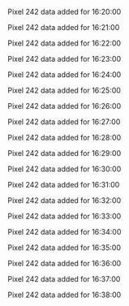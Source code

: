 Pixel 242 data added for 16:20:00

Pixel 242 data added for 16:21:00

Pixel 242 data added for 16:22:00

Pixel 242 data added for 16:23:00

Pixel 242 data added for 16:24:00

Pixel 242 data added for 16:25:00

Pixel 242 data added for 16:26:00

Pixel 242 data added for 16:27:00

Pixel 242 data added for 16:28:00

Pixel 242 data added for 16:29:00

Pixel 242 data added for 16:30:00

Pixel 242 data added for 16:31:00

Pixel 242 data added for 16:32:00

Pixel 242 data added for 16:33:00

Pixel 242 data added for 16:34:00

Pixel 242 data added for 16:35:00

Pixel 242 data added for 16:36:00

Pixel 242 data added for 16:37:00

Pixel 242 data added for 16:38:00

